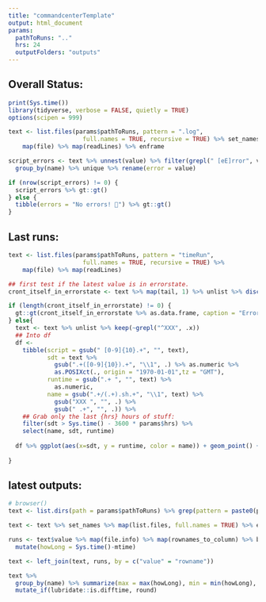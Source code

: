 ```yaml
---
title: "commandcenterTemplate"
output: html_document
params:
  pathToRuns: ".."
  hrs: 24
  outputFolders: "outputs"
---
```


<!-- This is based on the template here: "https://raw.githubusercontent.com/DataStrategist/automateMe/master/ccDrafft.Rmd" -->

## Overall Status:
```r
print(Sys.time())
library(tidyverse, verbose = FALSE, quietly = TRUE)
options(scipen = 999)
```

```r
text <- list.files(params$pathToRuns, pattern = ".log",
                     full.names = TRUE, recursive = TRUE) %>% set_names %>% 
    map(file) %>% map(readLines) %>% enframe

script_errors <- text %>% unnest(value) %>% filter(grepl(" [eE]rror", value)) %>% 
  group_by(name) %>% unique %>% rename(error = value)

if (nrow(script_errors) != 0) {
  script_errors %>% gt::gt()
} else {
  tibble(errors = "No errors! 🙂") %>% gt::gt()
}
```

## Last runs:
```r
text <- list.files(params$pathToRuns, pattern = "timeRun",
                     full.names = TRUE, recursive = TRUE) %>%
    map(file) %>% map(readLines)

## first test if the latest value is in errorstate.
cront_itself_in_errorstate <- text %>% map(tail, 1) %>% unlist %>% discard(~grepl("^XXX", .x))

if (length(cront_itself_in_errorstate) != 0) {
  gt::gt(cront_itself_in_errorstate %>% as.data.frame, caption = "Error")
} else{
  text <- text %>% unlist %>% keep(~grepl("^XXX", .x))
  ## Into df
  df <-
    tibble(script = gsub(" [0-9]{10}.+", "", text),
           sdt = text %>%
             gsub(".+([0-9]{10}).+", "\\1", .) %>% as.numeric %>%
             as.POSIXct(., origin = "1970-01-01",tz = "GMT"),
           runtime = gsub(".+ ", "", text) %>%
             as.numeric,
           name = gsub(".+/(.+).sh.+", "\\1", text) %>%
             gsub("XXX ", "", .) %>%
             gsub(" .+", "", .)) %>%
    ## Grab only the last {hrs} hours of stuff:
    filter(sdt > Sys.time() - 3600 * params$hrs) %>%
    select(name, sdt, runtime)
  
  df %>% ggplot(aes(x=sdt, y = runtime, color = name)) + geom_point() + geom_line()
  
}

```
## latest outputs:
```r
# browser()
text <- list.dirs(path = params$pathToRuns) %>% grep(pattern = paste0(params$outputFolders, "$"), value = TRUE)

text <- text %>% set_names %>% map(list.files, full.names = TRUE) %>% enframe %>% unnest(value)

runs <- text$value %>% map(file.info) %>% map(rownames_to_column) %>% bind_rows %>% 
  mutate(howLong = Sys.time()-mtime)

text <- left_join(text, runs, by = c("value" = "rowname"))

text %>% 
  group_by(name) %>% summarize(max = max(howLong), min = min(howLong), mean = mean(howLong)) %>% 
  mutate_if(lubridate::is.difftime, round)
```

